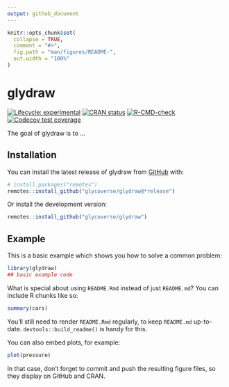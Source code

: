 ```yaml
---
output: github_document
---
```


<!-- README.md is generated from README.Rmd. Please edit that file -->

```r
knitr::opts_chunk$set(
  collapse = TRUE,
  comment = "#>",
  fig.path = "man/figures/README-",
  out.width = "100%"
)
```

# glydraw

<!-- badges: start -->
[![Lifecycle: experimental](https://img.shields.io/badge/lifecycle-experimental-orange.svg)](https://lifecycle.r-lib.org/articles/stages.html#experimental)
[![CRAN status](https://www.r-pkg.org/badges/version/glydraw)](https://CRAN.R-project.org/package=glydraw)
[![R-CMD-check](https://github.com/glycoverse/glydraw/actions/workflows/R-CMD-check.yaml/badge.svg)](https://github.com/glycoverse/glydraw/actions/workflows/R-CMD-check.yaml)
[![Codecov test coverage](https://codecov.io/gh/glycoverse/glydraw/graph/badge.svg)](https://app.codecov.io/gh/glycoverse/glydraw)
<!-- badges: end -->

The goal of glydraw is to ...

## Installation

You can install the latest release of glydraw from [GitHub](https://github.com/) with:

``` r
# install.packages("remotes")
remotes::install_github("glycoverse/glydraw@*release")
```

Or install the development version:

``` r
remotes::install_github("glycoverse/glydraw")
```

## Example

This is a basic example which shows you how to solve a common problem:

```r
library(glydraw)
## basic example code
```

What is special about using `README.Rmd` instead of just `README.md`? You can include R chunks like so:

```r
summary(cars)
```

You'll still need to render `README.Rmd` regularly, to keep `README.md` up-to-date. `devtools::build_readme()` is handy for this.

You can also embed plots, for example:

```r
plot(pressure)
```

In that case, don't forget to commit and push the resulting figure files, so they display on GitHub and CRAN.
